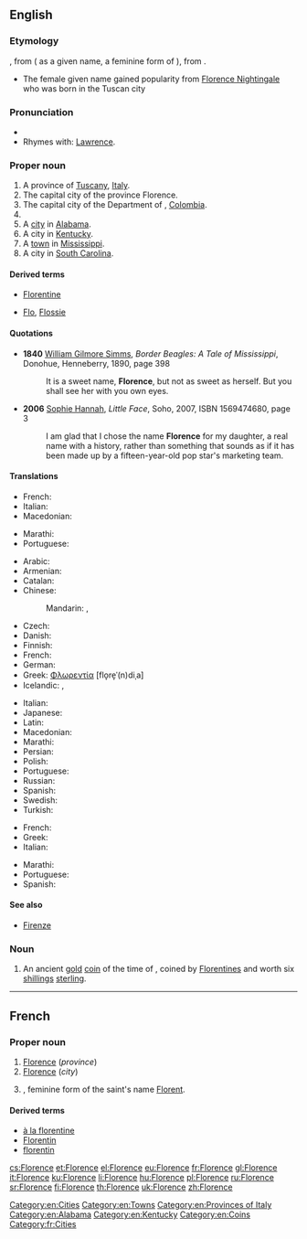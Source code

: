 ==English==

===Etymology===
{{etyl|fr|en}} {{term|Florence|lang=fr}}, from {{etyl|la|en}} {{term|Florentia|lang=la}} ( as a given name, a feminine form of {{term|Florentius|lang=la}}), from {{term|florens||flowering, flourishing|lang=la}}.
* The female given name gained popularity from [[w:Florence Nightingale|Florence Nightingale]] who was born in the Tuscan city

===Pronunciation===
* {{IPA|/ˈflɔ.ɹəns/|lang=en}}
* Rhymes with: [[Lawrence]].

===Proper noun===
{{wikipedia}}
{{en-proper noun}}

# A province of [[Tuscany]], [[Italy]].
# The capital city of the province Florence.
# The capital city of the Department of {{l/es|Caquetá}}, [[Colombia]].
# {{given name|female|from=Latin}}
# A [[city]] in [[Alabama]].
# A city in [[Kentucky]].
# A [[town]] in [[Mississippi]].
# A city in [[South Carolina]].

====Derived terms====
* [[Florentine]]
* {{sense|pet forms of the given name}} [[Flo]], [[Flossie]]

====Quotations====
* '''1840''' [[w:William Gilmore Simms|William Gilmore Simms]], ''Border Beagles: A Tale of Mississippi'', Donohue, Henneberry, 1890, page 398
*: It is a sweet name, '''Florence''', but not as sweet as herself. But you shall see her with you own eyes.
* '''2006''' [[w:Sophie Hannah|Sophie Hannah]], ''Little Face'', Soho, 2007, ISBN 1569474680, page 3
*: I am glad that I chose the name '''Florence''' for my daughter, a real name with a history, rather than something that sounds as if it has been made up by a fifteen-year-old pop star's marketing team.

====Translations====
{{trans-top|province}}
* French: {{t+|fr|Florence}}
* Italian: {{t+|it|Firenze}}
* Macedonian: {{t|mk|Фиренца|f|tr=Firénca}}
{{trans-mid}}
* Marathi: {{t|mr|फ्लोरेन्स|m|tr=florens|sc=Deva}}
* Portuguese: {{t|pt|Florença|f}}
{{trans-bottom}}

{{trans-top|city}}
* Arabic: {{t|ar|فلورنسا|f|tr=Florensa}}
* Armenian: {{t|hy|Ֆլորենցիա|sc=Armn}}
* Catalan: {{t|ca|Florència|f}}
* Chinese:
*: Mandarin: {{t|cmn|佛羅倫薩|sc=Hani}}, {{t+|cmn|佛罗伦萨|tr=Fóluólúnsà|sc=Hani}}
* Czech: {{t+|cs|Florencie|f}}
* Danish: {{t|da|Firenze}}
* Finnish: {{t+|fi|Firenze}}
* French: {{t+|fr|Florence|f}}
* German: {{t+|de|Florenz|n}}
* Greek: [[Φλωρεντία]] [flo̞re̞ˈ(n)diˌa] {{f}}
* Icelandic: {{t|is|Flórens|f}}, {{qualifier|rare or dated}} {{t|is|Fagurborg|f}}
{{trans-mid}}
* Italian: {{t+|it|Firenze}}
* Japanese: {{t|ja|フィレンツェ|tr=Firentse}}
* Latin: {{t|la|Florentia}}
* Macedonian: {{t|mk|Фиренца|f|tr=Firénca}}
* Marathi: {{t|mr|फ्लोरेन्स|n|tr=florens|sc=Deva}}
* Persian: {{t|fa|فلورانس|tr=florâns|sc=fa-Arab}}
* Polish: {{t+|pl|Florencja}}
* Portuguese: {{t|pt|Florença|f}}
* Russian: {{t|ru|Флоренция|f|tr=Floréncija}}
* Spanish: {{t+|es|Florencia}}
* Swedish: {{t|sv|Florens}}
* Turkish: {{t+|tr|Floransa}}
{{trans-bottom}}

{{trans-top|female given name}}
* French: {{t+|fr|Florence}}
* Greek: {{t+|el|Ευανθία|sc=Grek}}
* Italian: {{t+|it|Fiorenza|f}}
{{trans-mid}}
* Marathi: {{t|mr|फ्लोरेन्स|f|tr=florens|sc=Deva}}
* Portuguese: {{t|pt|Florência|f}}
* Spanish: {{t+|es|Florencia}}
{{trans-bottom}}

====See also====
* [[Firenze]]

===Noun===
{{en-noun}}

# {{context|historical|lang=en}} An ancient [[gold]] [[coin]] of the time of {{w|Edward III}}, coined by [[Florentine]]s and worth six [[shilling]]s [[sterling]].
#: {{rfquotek|Camden}}

[[Category:en:Cities]]
[[Category:en:Towns]]
[[Category:en:Provinces of Italy]]
[[Category:en:Alabama]]
[[Category:en:Kentucky]]
[[Category:en:Coins]]

----

==French==

===Proper noun===
{{fr-proper noun|f}}

# [[#English|Florence]] (''province'')
# [[#English|Florence]] (''city'')
# {{given name|female|lang=fr}}, feminine form of the saint's name [[Florent]].

====Derived terms====
* [[à la florentine]]
* [[Florentin]]
* [[florentin]]

[[Category:fr:Cities]]

[[cs:Florence]]
[[et:Florence]]
[[el:Florence]]
[[eu:Florence]]
[[fr:Florence]]
[[gl:Florence]]
[[it:Florence]]
[[ku:Florence]]
[[li:Florence]]
[[hu:Florence]]
[[pl:Florence]]
[[ru:Florence]]
[[sr:Florence]]
[[fi:Florence]]
[[th:Florence]]
[[uk:Florence]]
[[zh:Florence]]